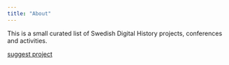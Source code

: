 ```yaml
---
title: "About"
---
```


This is a small curated list of Swedish Digital History projects, conferences
and activities.

[suggest project](mailto:hark?subject=DHSWE - Project Suggestion&body=name: NAME%0Durl: URL%0Dyear: START_YEAR%0Dend: END_YEAR (optional)%0DTown: PROJECT_HQ)
